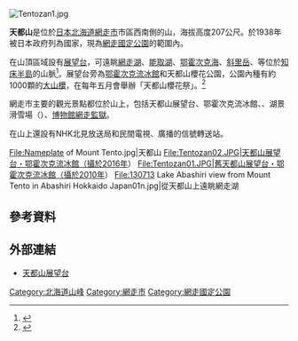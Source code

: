 {{Coord|44|0|03.7|N|144|14|23.2|E|region:JP-44_type:landmark|display=title}}
[[File:Tentozan1.jpg|thumb]]
{{Location map | Japan
| lat_deg = 44 | lat_min = 0 | lat_sec = 3.7 | lat_dir = N
| lon_deg = 144 | lon_min = 14 | lon_sec = 23.2 | lon_dir = E
| label = 天都山的位置
| position = bottom
| mark = Map pointer.svg
| marksize = 6
| width = 350
| float = right
| caption = 天都山的位置
| alt = 天都山的位置
}}

'''天都山'''是位於[[日本|日本]][[北海道|北海道]][[網走市|網走市]]市區西南側的山，海拔高度207公尺。於1938年被日本政府列為國家{{tsl|ja|名勝}}，現為[[網走國定公園|網走國定公園]]的範圍內。

在山頂區域設有[[展望台|展望台]]，可遠眺[[網走湖|網走湖]]、[[能取湖|能取湖]]、[[鄂霍次克海|鄂霍次克海]]、[[斜里岳|斜里岳]]、{{tsl|ja|海別岳}}等位於[[知床半島|知床半島]]的山脈<ref>{{Cite web| url=http://www.bfh.jp/tw/theme/theme_searchdetail/80020107701/| title=天都山展望台| publisher=JTB北海道 株式會社| work=北海道情報入口網站| accessdate=2016-01-28| language=zh-tw| deadurl=yes| archiveurl=https://web.archive.org/web/20111229191535/http://www.bfh.jp/tw/theme/theme_searchdetail/80020107701| archivedate=2011-12-29}}</ref>。展望台旁為[[鄂霍次克流冰館|鄂霍次克流冰館]]和天都山櫻花公園，公園內種有約1000顆的[[大山櫻|大山櫻]]，在每年五月會舉辦「天都山櫻花祭」。<ref>{{Cite web| url=http://abashiri.jp/tabinavi/01events/event_sakuramatsuri.html| title=名勝・天都山櫻花祭| publisher=網走市政府| work=旅遊導航！網走| accessdate=2016-01-28| language=ja| archive-url=https://web.archive.org/web/20160818130228/http://abashiri.jp/tabinavi/01events/event_sakuramatsuri.html| archive-date=2016-08-18| dead-url=yes}}</ref>

網走市主要的觀光景點都位於山上，包括天都山展望台、鄂霍次克流冰館、{{tsl|ja|北海道立北方民族博物館}}、湖景滑雪場（{{lang|ja|レークビュースキー場}}）、[[博物館網走監獄|博物館網走監獄]]。

在山上還設有NHK北見放送局和民間電視、廣播的信號轉送站。

<gallery widths=200px heights=200px>
File:Nameplate of Mount Tento.jpg|天都山
File:Tentozan02.JPG|天都山展望台・鄂霍次克流冰館（攝於2016年）
File:Tentozan01.JPG|舊天都山展望台・鄂霍次克流冰館（攝於2010年）
File:130713 Lake Abashiri view from Mount Tento in Abashiri Hokkaido Japan01n.jpg|從天都山上遠眺網走湖
</gallery>

== 參考資料 ==
{{Reflist}}

== 外部連結 ==
{{Commonscat|Mount Tento}}
* {{Ja}} [https://web.archive.org/web/20160201204730/http://www.ryuhyokan.com/pages/1111 天都山展望台]

{{DEFAULTSORT:Tentozan}}

[[Category:北海道山峰|Category:北海道山峰]]
[[Category:網走市|Category:網走市]]
[[Category:網走國定公園|Category:網走國定公園]]